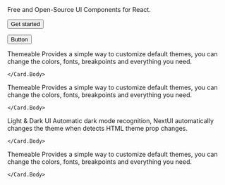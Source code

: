 
<Spacer height={32}/>
<Text>Free and Open-Source UI Components for React. </Text>

<Spacer height={10}/>

[<Button variant='bordered' color='primary'>Get started</Button> ](/docs/guide/getting-started)
 
<Spacer height={20}/>

<Button variant='' color='primary' className='animate-bounce'>Button</Button>
<Spacer height={20}/>

<div style={{display:'flex',flexDirection:'row', gap:15}}>
<Card>
    <Card.Header>
        Themeable
    </Card.Header>
    <Card.Body>
        Provides a simple way to customize default themes, you can change the colors, fonts, breakpoints and everything you need.
<span className="animate-ping absolute inline-flex h-full w-full rounded-full bg-sky-400 opacity-75"></span>

    </Card.Body>
</Card>

<Card>
    <Card.Header>
        Themeable
    </Card.Header>
    <Card.Body>
        Provides a simple way to customize default themes, you can change the colors, fonts, breakpoints and everything you need.
<span className="animate-ping absolute inline-flex h-full w-full rounded-full bg-sky-400 opacity-75"></span>

    </Card.Body>
</Card>

<Card>
    <Card.Header>
        Light & Dark UI
    </Card.Header>
    <Card.Body>
        Automatic dark mode recognition, NextUI automatically changes the theme when detects HTML theme prop changes.
<span className="animate-ping absolute inline-flex h-full w-full rounded-full bg-sky-400 opacity-75"></span>

    </Card.Body>
</Card>

<Card>
    <Card.Header>
        Themeable
    </Card.Header>
    <Card.Body>
        Provides a simple way to customize default themes, you can change the colors, fonts, breakpoints and everything you need.
<span className="animate-ping absolute inline-flex h-full w-full rounded-full bg-sky-400 opacity-75"></span>

    </Card.Body>
</Card>
</div>